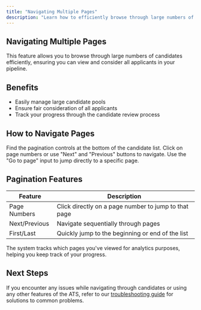 ```yaml
---
title: "Navigating Multiple Pages"
description: "Learn how to efficiently browse through large numbers of candidates in your ATS"
---
```


## Navigating Multiple Pages

This feature allows you to browse through large numbers of candidates efficiently, ensuring you can view and consider all applicants in your pipeline.

## Benefits

- Easily manage large candidate pools
- Ensure fair consideration of all applicants
- Track your progress through the candidate review process

## How to Navigate Pages

<Steps>
  <Step title="Locate Controls">
    Find the pagination controls at the bottom of the candidate list.
  </Step>
  <Step title="Change Pages">
    Click on page numbers or use "Next" and "Previous" buttons to navigate.
  </Step>
  <Step title="Jump to Page">
    Use the "Go to page" input to jump directly to a specific page.
  </Step>
</Steps>

## Pagination Features

| Feature | Description |
|---------|-------------|
| Page Numbers | Click directly on a page number to jump to that page |
| Next/Previous | Navigate sequentially through pages |
| First/Last | Quickly jump to the beginning or end of the list |

<Info>
  The system tracks which pages you've viewed for analytics purposes, helping you keep track of your progress.
</Info>

## Next Steps

If you encounter any issues while navigating through candidates or using any other features of the ATS, refer to our [troubleshooting guide](/modules/ats-platform/candidate-list-view/troubleshooting) for solutions to common problems.